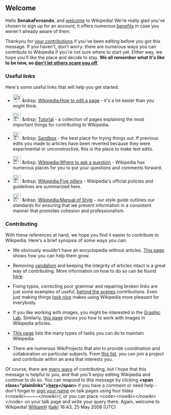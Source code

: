 <article id="17607436" title=User talk:SenakaFernando>
	<talkpage id="17607436" title="User talk:SenakaFernando">
== Welcome ==
Hello '''SenakaFernando''', and [[Wikipedia:Welcome, newcomers|welcome]] to Wikipedia! We're really glad you've chosen to sign up for an account; it offers numerous [[Wikipedia:Why create an account?|benefits]] in case you weren't already aware of them.

Thankyou for [[Special:Contributions/SenakaFernando|your contributions]] if you've been editing before you got this message. If you haven't, don't worry: there are numerous ways you can contribute to Wikipedia if you're not sure where to start yet. Either way, we hope you'll like the place and decide to stay. '''We all remember what it's like to be new, so [[Wikipedia:Please do not bite the newcomers|don't let others scare you off]]'''.
=== Useful links ===

Here's some useful links that will help you get started.

*[[Image:Isimple system icons app edit.png|25px]] &amp;nbsp; [[Wikipedia:How to edit a page]] - it's a lot easier than you might think.

*[[Image:Crystal Clear action info.png|25px]] &amp;nbsp; [[Wikipedia:Tutorial|Tutorial]] - a collection of pages explaining the most important things for contributing to Wikipedia.

*[[Image:Crystal Clear app karbon.png|25px]] &amp;nbsp; [[Wikipedia:Sandbox|Sandbox]] - the best place for trying things out. If previous edits you made to articles have been reverted because they were experimental or unconstructive, this is the place to make test edits.

*[[Image:Nuvola apps filetypes.png|25px]] &amp;nbsp; [[Wikipedia:Where to ask a question]] - Wikipedia has numerous places for you to put your questions and comments forward.

*[[Image:Crystal Clear app linneighborhood.png|25px]] &amp;nbsp; [[Wikipedia:Five pillars]] - Wikipedia's official policies and guidelines are summarized here.

*[[Image:Nuvola apps kdict.png|25px]] &amp;nbsp; [[Wikipedia:Manual of Style]] - our style guide outlines our standards for ensuring that we present information in a consistent manner that promotes cohesion and professionalism.

=== Contributing ===

With these references at hand, we hope you find it easier to contribute to Wikipedia. Here's a brief synopsis of some ways you can:

*We obviously wouldn't have an encyclopedia without articles. [[Wikipedia:Article development|This page]] shows how you can help them grow. 

*Removing [[Wikipedia:Vandalism|vandalism]] and keeping the integrity of articles intact is a great way of contributing. More information on how to do so can be found [[Wikipedia:Cleaning_up_vandalism|here]].

*Fixing typos, correcting poor grammar and repairing broken links are just some examples of useful, [[Wikipedia:WikiGnome|behind the scenes]] contributions. Even just making things [[Wikipedia:WikiFairy|look nice]] makes using Wikipedia more pleasant for everybody.

*If you like working with images, you might be interested in the [[Wikipedia:Graphic Lab|Graphic Lab]]. Similarly, [[Wikipedia:Picture tutorial|this page]] shows you how to work with images in Wikipedia articles.

*[[:Category:Wikipedia maintenance|This page]] lists the many types of tasks you can do to maintain Wikipedia.

*There are numerous WikiProjects that aim to provide coordination and collaboration on particular subjects. From [[Wikipedia:List of WikiProjects|this list]], you can join a project and contribute within an area that interests you.

Of course, there are [[Wikipedia:Contributing to Wikipedia|many ways]] of contributing, but I hope that this message is helpful to you, and that you'll enjoy editing Wikipedia and continue to do so. You can respond to this message by clicking '''&lt;span class=&quot;plainlinks&quot;&gt;[http://en.wikipedia.org/w/index.php?title=User_talk:WilliamH&amp;action=edit&amp;section=new here]&lt;/span&gt;''' if you have a comment or need help - don't forget to [[Wikipedia:Sign your posts on talk pages|sign your name]] on talk pages using four tildes (&lt;nowiki&gt;~~~~&lt;/nowiki&gt;), or you can place &lt;code&gt;&lt;nowiki&gt;{{helpme}}&lt;/nowiki&gt;&lt;/code&gt; on your talk page and write your query there. Again, welcome to Wikipedia! [[User:WilliamH|WilliamH]] ([[User talk:WilliamH|talk]]) 16:43, 25 May 2008 (UTC)
	</talkpage>
</article>